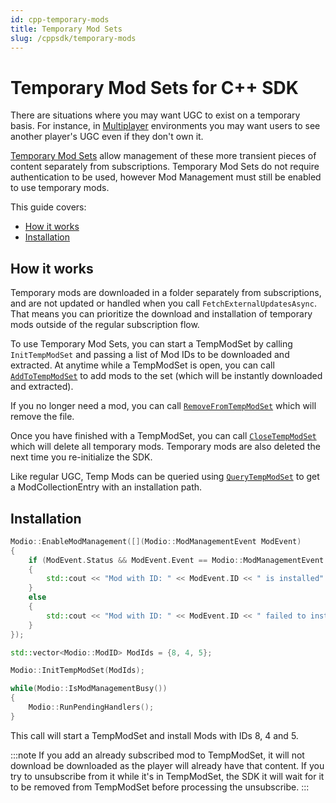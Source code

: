```yaml
---
id: cpp-temporary-mods
title: Temporary Mod Sets
slug: /cppsdk/temporary-mods
---
```


# Temporary Mod Sets for C++ SDK

There are situations where you may want UGC to exist on a temporary basis. For instance, in [Multiplayer](https://docs.mod.io/multiplayer/) environments you may want users to see another player's UGC even if they don't own it.

[Temporary Mod Sets](https://docs.mod.io/multiplayer/temporary-mods) allow management of these more transient pieces of content separately from subscriptions. Temporary Mod Sets do not require authentication to be used, however Mod Management must still be enabled to use temporary mods.

This guide covers:

* [How it works](#how-it-works)
* [Installation](#installation)

## How it works

Temporary mods are downloaded in a folder separately from subscriptions, and are not updated or handled when you call `FetchExternalUpdatesAsync`. That means you can prioritize the download and installation of temporary mods outside of the regular subscription flow.

To use Temporary Mod Sets, you can start a TempModSet by calling `InitTempModSet` and passing a list of Mod IDs to be downloaded and extracted. At anytime while a TempModSet is open, you can call [`AddToTempModSet`](/cppsdk/refdocs/#addtotempmodset) to add mods to the set (which will be instantly downloaded and extracted). 

If you no longer need a mod, you can call [`RemoveFromTempModSet`](/cppsdk/refdocs/#removefromtempmodset) which will remove the file. 

Once you have finished with a TempModSet, you can call [`CloseTempModSet`](/cppsdk/refdocs/#closetempmodset) which will delete all temporary mods. Temporary mods are also deleted the next time you re-initialize the SDK.

Like regular UGC, Temp Mods can be queried using [`QueryTempModSet`](/cppsdk/refdocs/#querytempmodset) to get a ModCollectionEntry with an installation path.

## Installation

```cpp
Modio::EnableModManagement([](Modio::ModManagementEvent ModEvent)
{
    if (ModEvent.Status && ModEvent.Event == Modio::ModManagementEvent::EventType::Installed)
    {
        std::cout << "Mod with ID: " << ModEvent.ID << " is installed" << std::endl;
    }
    else 
    {
        std::cout << "Mod with ID: " << ModEvent.ID << " failed to install: " << ModEvent.Status.message() << std::endl;
    }
});

std::vector<Modio::ModID> ModIds = {8, 4, 5};

Modio::InitTempModSet(ModIds);

while(Modio::IsModManagementBusy())
{
    Modio::RunPendingHandlers();
}
```

This call will start a TempModSet and install Mods with IDs 8, 4 and 5.

:::note 
If you add an already subscribed mod to TempModSet, it will not download be downloaded as the player will already have that content. If you try to unsubscribe from it while it's in TempModSet, the SDK it will wait for it to be removed from TempModSet before processing the unsubscribe.
:::